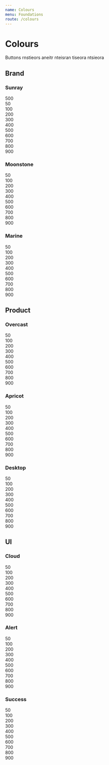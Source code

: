 ```yaml
---
name: Colours
menu: Foundations
route: /colours
---
```



# Colours

Buttons rnstieors aneitr nteisran tiseora ntsieora

## Brand

### Sunray

<div className="pa4 pv8 bg-sunray-500">500</div>
<div className="pa4 bg-sunray-50">50</div>
<div className="pa4 bg-sunray-100">100</div>
<div className="pa4 bg-sunray-200">200</div>
<div className="pa4 bg-sunray-300">300</div>
<div className="pa4 bg-sunray-400">400</div>
<div className="pa4 bg-sunray-500">500</div>
<div className="pa4 bg-sunray-600">600</div>
<div className="pa4 bg-sunray-700">700</div>
<div className="pa4 bg-sunray-800 white">800</div>
<div className="pa4 bg-sunray-900 white">900</div>

### Moonstone

<div className="pa4 bg-moonstone-50">50</div>
<div className="pa4 bg-moonstone-100">100</div>
<div className="pa4 bg-moonstone-200">200</div>
<div className="pa4 bg-moonstone-300">300</div>
<div className="pa4 bg-moonstone-400">400</div>
<div className="pa4 bg-moonstone-500">500</div>
<div className="pa4 bg-moonstone-600 white">600</div>
<div className="pa4 bg-moonstone-700 white">700</div>
<div className="pa4 bg-moonstone-800 white">800</div>
<div className="pa4 bg-moonstone-900 white">900</div>

### Marine

<div className="pa4 bg-marine-50">50</div>
<div className="pa4 bg-marine-100">100</div>
<div className="pa4 bg-marine-200">200</div>
<div className="pa4 bg-marine-300 white">300</div>
<div className="pa4 bg-marine-400 white">400</div>
<div className="pa4 bg-marine-500 white">500</div>
<div className="pa4 bg-marine-600 white">600</div>
<div className="pa4 bg-marine-700 white">700</div>
<div className="pa4 bg-marine-800 white">800</div>
<div className="pa4 bg-marine-900 white">900</div>

## Product

### Overcast

<div className="pa4 bg-overcast-50">50</div>
<div className="pa4 bg-overcast-100">100</div>
<div className="pa4 bg-overcast-200">200</div>
<div className="pa4 bg-overcast-300">300</div>
<div className="pa4 bg-overcast-400">400</div>
<div className="pa4 bg-overcast-500 white">500</div>
<div className="pa4 bg-overcast-600 white">600</div>
<div className="pa4 bg-overcast-700 white">700</div>
<div className="pa4 bg-overcast-800 white">800</div>
<div className="pa4 bg-overcast-900 white">900</div>

### Apricot

<div className="pa4 bg-apricot-50">50</div>
<div className="pa4 bg-apricot-100">100</div>
<div className="pa4 bg-apricot-200">200</div>
<div className="pa4 bg-apricot-300">300</div>
<div className="pa4 bg-apricot-400">400</div>
<div className="pa4 bg-apricot-500 white">500</div>
<div className="pa4 bg-apricot-600 white">600</div>
<div className="pa4 bg-apricot-700 white">700</div>
<div className="pa4 bg-apricot-800 white">800</div>
<div className="pa4 bg-apricot-900 white">900</div>

### Desktop

<div className="pa4 bg-desktop-50">50</div>
<div className="pa4 bg-desktop-100">100</div>
<div className="pa4 bg-desktop-200">200</div>
<div className="pa4 bg-desktop-300">300</div>
<div className="pa4 bg-desktop-400">400</div>
<div className="pa4 bg-desktop-500 white">500</div>
<div className="pa4 bg-desktop-600 white">600</div>
<div className="pa4 bg-desktop-700 white">700</div>
<div className="pa4 bg-desktop-800 white">800</div>
<div className="pa4 bg-desktop-900 white">900</div>

## UI

### Cloud

<div className="pa4 bg-cloud-50">50</div>
<div className="pa4 bg-cloud-100">100</div>
<div className="pa4 bg-cloud-200">200</div>
<div className="pa4 bg-cloud-300">300</div>
<div className="pa4 bg-cloud-400">400</div>
<div className="pa4 bg-cloud-500 white">500</div>
<div className="pa4 bg-cloud-600 white">600</div>
<div className="pa4 bg-cloud-700 white">700</div>
<div className="pa4 bg-cloud-800 white">800</div>
<div className="pa4 bg-cloud-900 white">900</div>

### Alert

<div className="pa4 bg-alert-50">50</div>
<div className="pa4 bg-alert-100">100</div>
<div className="pa4 bg-alert-200">200</div>
<div className="pa4 bg-alert-300">300</div>
<div className="pa4 bg-alert-400">400</div>
<div className="pa4 bg-alert-500 white">500</div>
<div className="pa4 bg-alert-600 white">600</div>
<div className="pa4 bg-alert-700 white">700</div>
<div className="pa4 bg-alert-800 white">800</div>
<div className="pa4 bg-alert-900 white">900</div>

### Success

<div className="pa4 bg-success-50">50</div>
<div className="pa4 bg-success-100">100</div>
<div className="pa4 bg-success-200">200</div>
<div className="pa4 bg-success-300">300</div>
<div className="pa4 bg-success-400">400</div>
<div className="pa4 bg-success-500">500</div>
<div className="pa4 bg-success-600">600</div>
<div className="pa4 bg-success-700 white">700</div>
<div className="pa4 bg-success-800 white">800</div>
<div className="pa4 bg-success-900 white">900</div>
